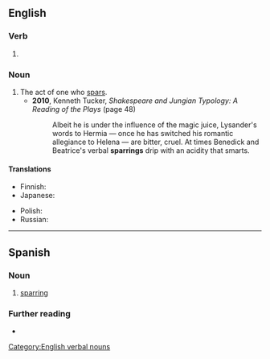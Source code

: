 ==English==

===Verb===
{{head|en|verb form}}

# {{present participle of|en|spar|nocat=1}}

===Noun===
{{en-noun|~}}

# The act of one who [[spar]]s.
#* '''2010''', Kenneth Tucker, ''Shakespeare and Jungian Typology: A Reading of the Plays'' (page 48)
#*: Albeit he is under the influence of the magic juice, Lysander's words to Hermia — once he has switched his romantic allegiance to Helena — are bitter, cruel. At times Benedick and Beatrice's verbal '''sparrings''' drip with an acidity that smarts.

====Translations====
{{trans-top|act of one who spars}}
* Finnish: {{t|fi|sparraus}}
* Japanese: {{t|ja|手合わせ|tr=teawase}}
{{trans-mid}}
* Polish: {{t|pl|sparing|m}}
* Russian: {{t+|ru|спа́рринг|m}}
{{trans-bottom}}

[[Category:English verbal nouns]]

----

==Spanish==

===Noun===
{{es-noun|m|-}}

# [[#English|sparring]]

===Further reading===
* {{R:es:DRAE}}